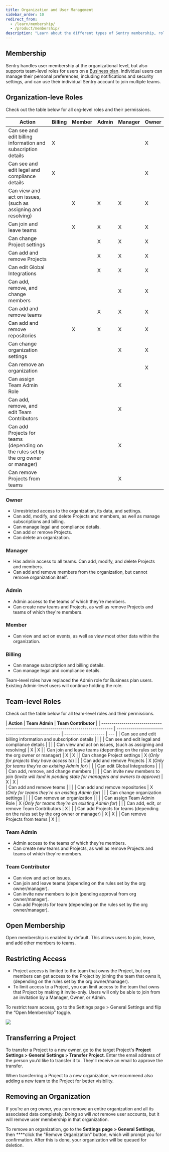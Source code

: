 ```yaml
---
title: Organization and User Management
sidebar_order: 10
redirect_from:
  - /learn/membership/
  - /product/membership/
description: "Learn about the different types of Sentry membership, roles, and access management."
---
```


## Membership

Sentry handles user membership at the organizational level, but also supports team-level roles for users on a [Business plan](https://sentry.io/pricing/). Individual users can manage their personal preferences, including notifications and security settings, and can use their individual Sentry account to join multiple teams.

## Organization-leve Roles

Check out the table below for all org-level roles and their permissions.

| **Action**                                                                          | **Billing** | **Member** | **Admin** | **Manager** | **Owner** |
| ----------------------------------------------------------------------------------- | ----------- | ---------- | --------- | ----------- | --------- |
| Can see and edit billing information and subscription details                       | X           |            |           |             | X         |
| Can see and edit legal and compliance details                                       | X           |            |           |             | X         |
| Can view and act on issues, (such as assigning and resolving)                       |             | X          | X         | X           | X         |
| Can join and leave teams                                                            |             | X          | X         | X           | X         |
| Can change Project settings                                                         |             |            | X         | X           | X         |
| Can add and remove Projects                                                         |             |            | X         | X           | X         |
| Can edit Global Integrations                                                        |             |            | X         | X           | X         |
| Can add, remove, and change members                                                 |             |            |           | X           | X         |
| Can add and remove teams                                                            |             |            | X         | X           | X         |
| Can add and remove repositories                                                     |             | X          | X         | X           | X         |
| Can change organization settings                                                    |             |            |           | X           | X         |
| Can remove an organization                                                          |             |            |           |             | X         |
| Can assign Team Admin Role                                                          |             |            |           | X           |           |
| Can add, remove, and edit Team Contributors                                         |             |            |           | X           |           |
| Can add Projects for teams (depending on the rules set by the org owner or manager) |             |            |           | X           |           |
| Can remove Projects from teams                                                      |             |            |           | X           |           |

### Owner

- Unrestricted access to the organization, its data, and settings.
- Can add, modify, and delete Projects and members, as well as manage subscriptions and billing.
- Can manage legal and compliance details.
- Can add or remove Projects.
- Can delete an organization.

### Manager

- Has admin access to all teams. Can add, modify, and delete Projects and members.
- Can add and remove members from the organization, but cannot remove organization itself.

### Admin

- Admin access to the teams of which they're members.
- Can create new teams and Projects, as well as remove Projects and teams of which they're members.

### Member

- Can view and act on events, as well as view most other data within the organization.

### Billing

- Can manage subscription and billing details.
- Can manage legal and compliance details.

<Note>

Team-level roles have replaced the Admin role for Business plan users. Existing Admin-level users will continue holding the role.

</Note>

## Team-level Roles

Check out the table below for all team-level roles and their permissions.

| **Action**                                                                          | **Team Admin**                                     | **Team Contributor** |
| ----------------------------------------------------------------------------------- | -------------------------------------------------- | -------------------- | --- |
| Can see and edit billing information and subscription details                       |                                                    |                      |
| Can see and edit legal and compliance details                                       |                                                    |                      | 
| Can view and act on issues, (such as assigning and resolving)                       | X                                                  | X                    |
| Can join and leave teams (depending on the rules set by the org owner or manager)   | X                                                  | X                    |
| Can change Project settings                                                         | X (_Only for projects they have access to_)        |                      |
| Can add and remove Projects                                                         | X (_Only for teams they’re an existing Admin for_) |                      |
| Can edit Global Integrations                                                        |                                                    |                      |
| Can add, remove, and change members                                                 |                                                    |                      |
| Can invite new members to join
(*Invite will land in pending state for managers and owners to approve*)                                                 |            X                                        |              X        |  
| Can add and remove teams                                                            |                                                    |                      |
| Can add and remove repositories                                                     | X (_Only for teams they’re an existing Admin for_) |                      |
| Can change organization settings                                                    |                                                    |                      |
| Can remove an organization                                                          |                                                    |                      |
| Can assign Team Admin Role                                                          | X (_Only for teams they’re an existing Admin for_) |                      |
| Can add, edit, or remove Team Contributors                                          |                 X                                   |                      |
| Can add Projects for teams (depending on the rules set by the org owner or manager) | X                                                  | X                    |
| Can remove Projects from teams                                                      | X                                                  |                      |

### Team Admin

- Admin access to the teams of which they're members.
- Can create new teams and Projects, as well as remove Projects and teams of which they're members.

### Team Contributor

- Can view and act on issues.
- Can join and leave teams (depending on the rules set by the org owner/manager).
- Can invite new members to join (pending approval from org owner/manager).
- Can add Projects for team (depending on the rules set by the org owner/manager).

## Open Membership

Open membership is enabled by default. This allows users to join, leave, and add other members to teams.

## Restricting Access

- Project access is limited to the team that owns the Project, but org members can get access to the Project by joining the team that owns it, (depending on the rules set by the org owner/manager).
- To limit access to a Project, you can limit access to the team that owns that Project by making it invite-only. Users will only be able to join from an invitation by a Manager, Owner, or Admin.

To restrict team access, go to the Settings page > General Settings and flip the “Open Membership” toggle.

![](membership-toggle.png)

## Transferring a Project

To transfer a Project to a new owner, go to the target Project's **Project Settings > General Settings > Transfer Project**. Enter the email address of the person you’d like to transfer it to. They'll receive an email to approve the transfer.

When transferring a Project to a new organization, we recommend also adding a new team to the Project for better visibility.

## Removing an Organization

If you’re an org owner, you can remove an entire organization and all its associated data completely. Doing so will *not* remove user accounts, but it will remove user membership in that organization.

To remove an organization, go to the **Settings** **page** **> General Settings,** then \*\*\*\*click the "Remove Organization" button, which will prompt you for confirmation. After this is done, your organization will be queued for deletion.
